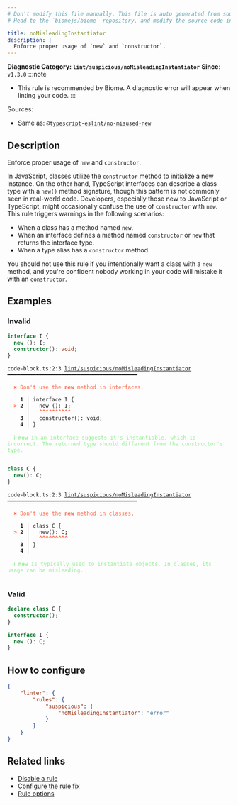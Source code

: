 ```yaml
---
# Don't modify this file manually. This file is auto generated from source, and you will lose your changes next time the website is built.
# Head to the `biomejs/biome` repository, and modify the source code in there.

title: noMisleadingInstantiator
description: |
  Enforce proper usage of `new` and `constructor`.
---
```


**Diagnostic Category: `lint/suspicious/noMisleadingInstantiator`**
<Tabs>
<TabItem label="TypeScript and TSX" icon="seti:typescript">
**Since**: `v1.3.0`
:::note
- This rule is recommended by Biome. A diagnostic error will appear when linting your code.
:::

Sources: 
- Same as: <a href="https://typescript-eslint.io/rules/no-misused-new" target="_blank"><code>@typescript-eslint/no-misused-new</code></a>

## Description
Enforce proper usage of `new` and `constructor`.

In JavaScript, classes utilize the `constructor` method to initialize a new instance. On the other hand, TypeScript interfaces can describe a class type with a `new()` method signature, though this pattern is not commonly seen in real-world code. Developers, especially those new to JavaScript or TypeScript, might occasionally confuse the use of `constructor` with `new`.
This rule triggers warnings in the following scenarios:

- When a class has a method named `new`.
- When an interface defines a method named `constructor` or `new` that returns the interface type.
- When a type alias has a `constructor` method.

You should not use this rule if you intentionally want a class with a `new` method, and you're confident nobody working in your code will mistake it with an `constructor`.

## Examples

### Invalid

```ts
interface I {
  new (): I;
  constructor(): void;
}
```

<pre class="language-text"><code class="language-text">code-block.ts:2:3 <a href="https://biomejs.dev/linter/rules/no-misleading-instantiator">lint/suspicious/noMisleadingInstantiator</a> ━━━━━━━━━━━━━━━━━━━━━━━━━━━━━━━━━━━━━━━━━<br /><br />  <strong><span style="color: Tomato;">✖</span></strong> <span style="color: Tomato;">Don't use the </span><span style="color: Tomato;"><strong>new</strong></span><span style="color: Tomato;"> method in interfaces.</span><br />  <br />    <strong>1 │ </strong>interface I &#123;<br />  <strong><span style="color: Tomato;">&gt;</span></strong> <strong>2 │ </strong>  new (): I;<br />   <strong>   │ </strong>  <strong><span style="color: Tomato;">^</span></strong><strong><span style="color: Tomato;">^</span></strong><strong><span style="color: Tomato;">^</span></strong><strong><span style="color: Tomato;">^</span></strong><strong><span style="color: Tomato;">^</span></strong><strong><span style="color: Tomato;">^</span></strong><strong><span style="color: Tomato;">^</span></strong><strong><span style="color: Tomato;">^</span></strong><strong><span style="color: Tomato;">^</span></strong><strong><span style="color: Tomato;">^</span></strong><br />    <strong>3 │ </strong>  constructor(): void;<br />    <strong>4 │ </strong>&#125;<br />  <br />  <strong><span style="color: lightgreen;">ℹ</span></strong> <span style="color: lightgreen;"><strong>new</strong></span><span style="color: lightgreen;"> in an interface suggests it's instantiable, which is incorrect. The returned type should different from the constructor's type.</span><br />  <br /></code></pre>

```ts
class C {
  new(): C;
}
```

<pre class="language-text"><code class="language-text">code-block.ts:2:3 <a href="https://biomejs.dev/linter/rules/no-misleading-instantiator">lint/suspicious/noMisleadingInstantiator</a> ━━━━━━━━━━━━━━━━━━━━━━━━━━━━━━━━━━━━━━━━━<br /><br />  <strong><span style="color: Tomato;">✖</span></strong> <span style="color: Tomato;">Don't use the </span><span style="color: Tomato;"><strong>new</strong></span><span style="color: Tomato;"> method in classes.</span><br />  <br />    <strong>1 │ </strong>class C &#123;<br />  <strong><span style="color: Tomato;">&gt;</span></strong> <strong>2 │ </strong>  new(): C;<br />   <strong>   │ </strong>  <strong><span style="color: Tomato;">^</span></strong><strong><span style="color: Tomato;">^</span></strong><strong><span style="color: Tomato;">^</span></strong><strong><span style="color: Tomato;">^</span></strong><strong><span style="color: Tomato;">^</span></strong><strong><span style="color: Tomato;">^</span></strong><strong><span style="color: Tomato;">^</span></strong><strong><span style="color: Tomato;">^</span></strong><strong><span style="color: Tomato;">^</span></strong><br />    <strong>3 │ </strong>&#125;<br />    <strong>4 │ </strong><br />  <br />  <strong><span style="color: lightgreen;">ℹ</span></strong> <span style="color: lightgreen;"><strong>new</strong></span><span style="color: lightgreen;"> is typically used to instantiate objects. In classes, its usage can be misleading.</span><br />  <br /></code></pre>

### Valid

```ts
declare class C {
  constructor();
}

interface I {
  new (): C;
}
```

## How to configure
```json title="biome.json"
{
	"linter": {
		"rules": {
			"suspicious": {
				"noMisleadingInstantiator": "error"
			}
		}
	}
}

```
## Related links

- [Disable a rule](/linter/#disable-a-lint-rule)
- [Configure the rule fix](/linter#configure-the-rule-fix)
- [Rule options](/linter/#rule-options)

</TabItem>
</Tabs>

